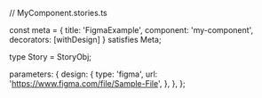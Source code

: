 // MyComponent.stories.ts



const meta = {
  title: 'FigmaExample',
  component: 'my-component',
  decorators: [withDesign]
} satisfies Meta;

type Story = StoryObj;

  parameters: {
    design: {
      type: 'figma',
      url: 'https://www.figma.com/file/Sample-File',
    },
  },
};

